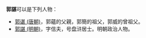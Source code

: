 '''郭諶'''可以是下列人物：

* [[郭谌_(唐朝)|郭谌 (唐朝)]]，郭蘊的父親，郭簡的祖父，郭威的曾祖父。
* [[郭諶_(明朝)|郭諶 (明朝)]]，字信夫，号盘浒居士。明朝政治人物。

{{disambig|S谌|cat=二字郭姓人名消歧义}}